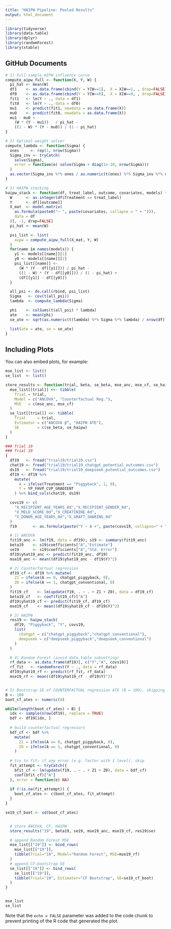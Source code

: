 ```yaml
---
title: "HAIPW Pipeline: Pooled Results"
output: html_document
---
```


```r
library(tidyverse)
library(data.table)
library(dplyr)
library(randomForest)
library(xtable)
```

## GitHub Documents

```r
# 1) Full-sample AIPW influence curve
compute_aipw_full <- function(X, Y, W) {
  pi_hat <- mean(W)
  df1    <- as.data.frame(cbind(Y = Y[W==1],  X = X[W==1, , drop=FALSE]))
  df0    <- as.data.frame(cbind(Y = Y[W==0],  X = X[W==0, , drop=FALSE]))
  fit1   <- lm(Y ~ ., data = df1)
  fit0   <- lm(Y ~ ., data = df0)
  mu1    <- predict(fit1, newdata = as.data.frame(X))
  mu0    <- predict(fit0, newdata = as.data.frame(X))
  mu1 - mu0 +
    (W * (Y - mu1))   / pi_hat -
    ((1 - W) * (Y - mu0)) / (1 - pi_hat)
}

# 2) Optimal-weight solver
compute_lambda <- function(Sigma) {
  ones     <- rep(1, nrow(Sigma))
  Sigma_inv <- tryCatch(
    solve(Sigma),
    error = function(e) solve(Sigma + diag(1e-10, nrow(Sigma)))
  )
  as.vector(Sigma_inv %*% ones / as.numeric(t(ones) %*% Sigma_inv %*% ones))
}

# 3) HAIPW stacking
haipw_stack <- function(df, treat_label, outcome, covariates, models) {
  W      <- as.integer(df$Treatment == treat_label)
  Y      <- df[[outcome]]
  X_mat  <- model.matrix(
    as.formula(paste0("~ ", paste(covariates, collapse = " + "))),
    data = df
  )[, -1, drop=FALSE]
  pi_hat <- mean(W)

  psi_list <- list(
    aipw = compute_aipw_full(X_mat, Y, W)
  )
  for(name in names(models)) {
    y1 <- models[[name]][1]
    y0 <- models[[name]][2]
    psi_list[[name]] <-
      (W * (Y - df[[y1]])) / pi_hat -
      ((1 - W) * (Y - df[[y0]])) / (1 - pi_hat) +
      (df[[y1]] - df[[y0]])
  }

  all_psi <- do.call(rbind, psi_list)
  Sigma   <- cov(t(all_psi))
  lambda  <- compute_lambda(Sigma)

  phi    <- colSums(t(all_psi) * lambda)
  ate    <- mean(phi)
  se_ate <- sqrt(as.numeric(t(lambda) %*% Sigma %*% lambda) / nrow(df))

  list(ate = ate, se = se_ate)
}
```


## Including Plots

You can also embed plots, for example:

```r

mse_list <- list()
se_list  <- list()

store_results <- function(trial, beta, se_beta, mse_anc, mse_cf, se_haipw) {
  mse_list[[trial]] <<- tibble(
    Trial = trial,
    Model = c("ANCOVA", "Counterfactual Reg."),
    MSE   = c(mse_anc, mse_cf)
  )
  se_list[[trial]] <<- tibble(
    Trial     = trial,
    Estimator = c("ANCOVA β̂", "HAIPW ATE"),
    SE        = c(se_beta, se_haipw)
  )
}

### Trial 19
### Trial 19
{
  df19   <- fread("trial19/trial19.csv")
  chat19 <- fread("trial19/trial19_chatgpt_potential_outcomes.csv")
  ds19   <- fread("trial19/trial19_deepseek_potential_outcomes.csv")
  df19 <- df19 %>%
    mutate(
      A = ifelse(Treatment == "Piggyback", 1, 0),
      Y = YP_FHVP_CVP_GRADIENT
    ) %>% bind_cols(chat19, ds19)

  covs19 <- c(
    "X_RECIPIENT_AGE_YEARS_0d","X_RECIPIENT_GENDER_0d",
    "X_MELD_SCORE_0d","X_CREATININE_0d",
    "X_DONOR_AGE_YEARS_0d","X_GRAFT_SHARING_0d"
  )
  f19       <- as.formula(paste("Y ~ A +", paste(covs19, collapse=" + ")))

  # 1) ANCOVA
  fit19_anc <- lm(f19, data = df19); s19 <- summary(fit19_anc)
  beta19    <- s19$coefficients["A","Estimate"]
  se19      <- s19$coefficients["A","Std. Error"]
  df19$yhat19_anc <- predict(fit19_anc, df19)
  mse19_anc <- mean((df19$yhat19_anc - df19$Y)^2)

  # 2) Counterfactual regression
  df19_cf <- df19 %>% mutate(
    Z1 = ifelse(A == 0, chatgpt_piggyback, 0),
    Z0 = ifelse(A == 1, chatgpt_conventional, 0)
  )
  fit19_cf    <- lm(update(f19, . ~ . + Z1 + Z0), data = df19_cf)
  beta19_cf   <- coef(fit19_cf)["A"]
  df19$yhat19_cf <- predict(fit19_cf, df19_cf)
  mse19_cf    <- mean((df19$yhat19_cf - df19$Y)^2)

  # 3) HAIPW
  res19 <- haipw_stack(
    df19, "Piggyback", "Y", covs19,
    list(
      chatgpt = c("chatgpt_piggyback","chatgpt_conventional"),
      deepseek = c("deepseek_piggyback","deepseek_conventional")
    )
  )

  # 4) Random Forest (avoid data.table subsetting)
  rf_data <- as.data.frame(df19)[, c("Y","A", covs19)]
  rf_fit   <- randomForest(Y ~ ., data = rf_data)
  df19$yhat19_rf <- predict(rf_fit, rf_data)
  mse19_rf <- mean((df19$yhat19_rf - df19$Y)^2)


# 5) Bootstrap SE of COUNTERFACTUAL regression ATE (B = 100), skipping failed fits
B <- 100
boot_cf_ates <- numeric(0)

while(length(boot_cf_ates) < B) {
  idx <- sample(nrow(df19), replace = TRUE)
  bdf <- df19[idx, ]
  
  # build counterfactual regressors
  bdf_cf <- bdf %>%
    mutate(
      Z1 = ifelse(A == 0, chatgpt_piggyback, 0),
      Z0 = ifelse(A == 1, chatgpt_conventional, 0)
    )
  
  # try to fit; if any error (e.g. factor with 1 level), skip
  fit_attempt <- tryCatch({
    bfit_cf <- lm(update(f19, . ~ . + Z1 + Z0), data = bdf_cf)
    coef(bfit_cf)["A"]
  }, error = function(e) NA)
  
  if (!is.na(fit_attempt)) {
    boot_cf_ates <- c(boot_cf_ates, fit_attempt)
  }
}

se19_cf_boot <- sd(boot_cf_ates)


  # store ANCOVA, CF, HAIPW
  store_results("19", beta19, se19, mse19_anc, mse19_cf, res19$se)

  # append Random Forest MSE
  mse_list[["19"]] <- bind_rows(
    mse_list[["19"]],
    tibble(Trial="19", Model="Random Forest", MSE=mse19_rf)
  )
  # append CF-bootstrap SE
  se_list[["19"]] <- bind_rows(
    se_list[["19"]],
    tibble(Trial="19", Estimator="CF Bootstrap", SE=se19_cf_boot)
  )
}


mse_list
se_list

```

Note that the `echo = FALSE` parameter was added to the code chunk to prevent printing of the R code that generated the plot.
